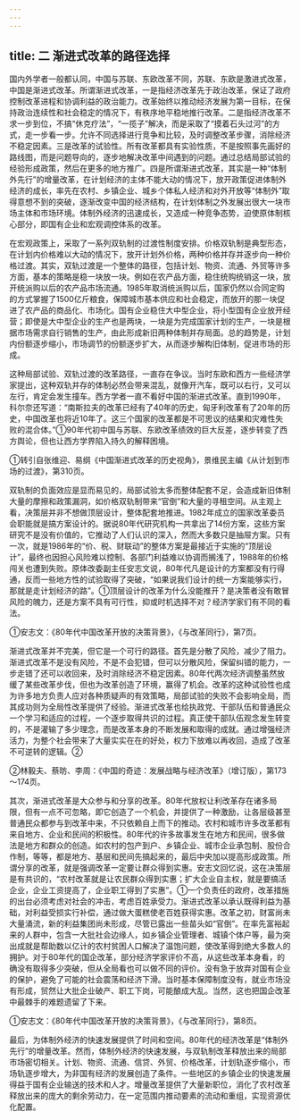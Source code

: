 ```yaml
---
---
---
```

title: 二 渐进式改革的路径选择
---



国内外学者一般都认同，中国与苏联、东欧改革不同，苏联、东欧是激进式改革，中国是渐进式改革。所谓渐进式改革，一是指经济改革先于政治改革，保证了政府控制改革进程和协调利益的政治能力。改革始终以推动经济发展为第一目标，在保持政治连续性和社会稳定的情况下，有秩序地平稳地推行改革。二是指经济改革不求一步到位，不搞“休克疗法”，“一揽子”解决，而是采取了“摸着石头过河”的方式，走一步看一步。允许不同选择进行竞争和比较，及时调整改革步骤，消除经济不稳定因素。三是改革的试验性。所有改革都具有实验性质，不是按照事先画好的路线图，而是问题导向的，逐步地解决改革中间遇到的问题。通过总结局部试验的经验形成政策，然后在更多的地方推广。四是所谓渐进式改革，其实是一种“体制外先行”的增量改革，在计划经济的主体不能大动的情况下，放开政策促进体制外经济的成长，率先在农村、乡镇企业、城乡个体私人经济和对外开放等“体制外”取得意想不到的突破，逐渐改变中国的经济结构，在计划体制之外发展出很大一块市场主体和市场环境。体制外经济的迅速成长，又造成一种竞争态势，迫使原体制核心部分，即国有企业和宏观调控体系的改革。

在宏观政策上，采取了一系列双轨制的过渡性制度安排。价格双轨制是典型形态，在计划内价格难以大动的情况下，放开计划外价格，两种价格并存并逐步向一种价格过渡。其实，双轨过渡是一个整体的路径，包括计划、物资、流通、外贸等许多方面，基本的策略是稳一块放一块。例如在农产品方面，稳住统购统销这一块，放开统派购以后的农产品市场流通。1985年取消统派购以后，国家仍然以合同定购的方式掌握了1500亿斤粮食，保障城市基本供应和社会稳定，而放开的那一块促进了农产品的商品化、市场化。国有企业稳住大中型企业，将小型国有企业放开经营；即使是大中型企业的生产也是两块，一块是为完成国家计划的生产，一块是根据市场需求自行销售的生产，由此形成新旧两种体制并存局面。总的趋势是，计划内份额逐步缩小，市场调节的份额逐步扩大，从而逐步解构旧体制，促进市场的形成。

这种局部试验、双轨过渡的改革路径，一直存在争议。当时东欧和西方一些经济学家提出，这种双轨并存的体制必然会带来混乱，就像开汽车，既可以右行，又可以左行，肯定会发生撞车。西方学者一直不看好中国的渐进式改革。直到1990年，科尔奈还写道：“南斯拉夫的改革已经有了40年的历史，匈牙利改革有了20年的历史，中国改革也将近10年了。这三个国家的改革都是不可思议的结果和灾难性失败的混合体。”①90年代初中国与苏联、东欧改革绩效的巨大反差，逐步转变了西方舆论，但也让西方学界陷入持久的解释困境。

①转引自张维迎、易纲《中国渐进式改革的历史视角》，景维民主编《从计划到市场的过渡》，第310页。

双轨制的负面效应是显而易见的，局部试验太多而整体配套不足，会造成新旧体制大量的摩擦和政策漏洞，如价格双轨制带来“官倒”和大量的寻租空间。从主观上看，决策层并非不想做顶层设计，整体配套地推进。1982年成立的国家改革委员会职能就是搞方案设计的。据说80年代研究机构一共拿出了14份方案，这些方案研究不是没有价值的，它推动了人们认识的深入，然而大多数只是抽屉方案。只有一次，就是1986年的“价、税、财联动”的整体方案是最接近于实施的“顶层设计”，最终也因担心风险难以控制、各部门利益难以协调而搁浅了，1988年的价格闯关也遭到失败。原体改委副主任安志文说，80年代凡是设计的方案都没有行得通，反而一些地方性的试验取得了突破，“如果说我们设计的统一方案能够实行，那就是走计划经济的路”。①顶层设计的改革为什么没能推开？是决策者没有敢冒风险的魄力，还是方案不具有可行性，抑或时机选择不对？经济学家们有不同的看法。

①安志文：《80年代中国改革开放的决策背景》，《与改革同行》，第7页。

渐进式改革并不完美，但它是一个可行的路径。首先是分散了风险，减少了阻力。渐进式改革不是没有风险，不是不会犯错，但可以分散风险，保留纠错的能力，一步走错了还可以收回来，及时消除经济不稳定因素。80年代两次经济调整虽然放缓了某些改革步伐，但也为改革创造了环境，赢得了机会。改革的这种试验性也成为许多地方负责人应对各种质疑声的有效策略，局部试验的失败不会影响全局，而其成功则为全局性改革提供了经验。渐进式改革也给执政党、干部队伍和普通民众一个学习和适应的过程，一个逐步取得共识的过程。真正使干部队伍观念发生转变的，不是灌输了多少理念，而是改革本身的不断发展和取得的成就。通过增强经济活力，为整个社会带来了大量实实在在的好处，权力下放难以再收回，造成了改革不可逆转的逻辑。②

②林毅夫、蔡昉、李周：《中国的奇迹：发展战略与经济改革》（增订版），第173～174页。

其次，渐进式改革是大众参与和分享的改革。80年代放权让利改革存在诸多局限，但有一点不可忽略，即它创造了一个机会，并提供了一种激励，让各层级甚至普通民众都参与到改革中来，不只依赖自上而下的推动。农村和城市许多改革都有来自地方、企业和民间的积极性。80年代的许多故事发生在地方和民间，很多做法是地方和群众的创造。如农村的包产到户、乡镇企业、城市企业承包制、股份合作制，等等，都是地方、基层和民间先搞起来的，最后中央加以提高形成政策。所谓分享的改革，就是强调改革一定要让群众得到实惠。安志文回忆说，这在决策层是有共识的，“农村改革就是让农民群众得到实惠；扩大企业自主权，就是要搞活企业，企业工资提高了，企业职工得到了实惠”。①一个负责任的政府，改革措施的出台必须考虑对社会的冲击，考虑百姓承受力。渐进式改革以承认既得利益为基础，对利益受损实行补偿，通过做大蛋糕使老百姓获得实惠。改革之初，财富尚未大量涌流，新的利益集团尚未形成，尽管已露出一些苗头如“官倒”。在率先富裕起来的人群中，包含一大批社会边缘人，如乡镇企业管理者、城镇个体户等，最为突出成就是帮助数以亿计的农村贫困人口解决了温饱问题，使改革得到绝大多数人的拥护。对于80年代的国企改革，部分经济学家评价不高，从这些改革本身看，的确没有取得多少突破，但从全局看也可以做不同的评价。没有急于放弃对国有企业的保护，避免了可能的社会震荡和经济下滑。当时基本保障制度没有，就业市场没有形成，贸然让大批企业破产、职工下岗，可能酿成大乱。当然，这也把国企改革中最棘手的难题遗留了下来。

①安志文：《80年代中国改革开放的决策背景》，《与改革同行》，第8页。

最后，为体制外经济的快速发展提供了时间和空间。80年代的经济改革是“体制外先行”的增量改革。然而，体制外经济的快速发展，与双轨制改革释放出来的局部市场密切相关。计划、物资、流通、信贷、外贸、价格改革，计划轨逐步缩小，市场轨逐步增大，为非国有经济的发展创造了条件。一些地区的乡镇企业的快速发展得益于国有企业输送的技术和人才。增量改革提供了大量新职位，消化了农村改革释放出来的庞大的剩余劳动力，在一定范围内推动要素的流动和重组，实现资源优化配置。